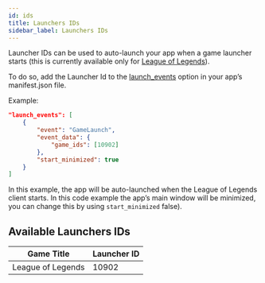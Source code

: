 ```yaml
---
id: ids
title: Launchers IDs
sidebar_label: Launchers IDs
---
```


Launcher IDs can be used to auto-launch your app when a game launcher starts (this is currently available only for [League of Legends](events/league-of-legends)).

To do so, add the Launcher Id to the [launch_events](../../manifest#launch_events) option in your app’s manifest.json file.

Example:

```json
"launch_events": [
    {
        "event": "GameLaunch",
        "event_data": {
            "game_ids": [10902]
        },
        "start_minimized": true
    }
]
```

In this example, the app will be auto-launched when the League of Legends client starts. In this code example the app’s main window will be minimized, you can change this by using  `start_minimized` false).

 ## Available Launchers IDs

| Game Title         |  Launcher ID  |
| -------------------| --------------|
| League of Legends  | 10902         |
